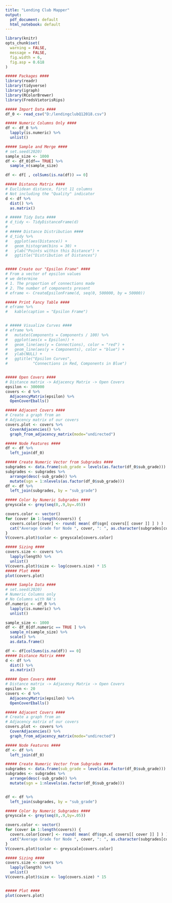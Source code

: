 ---
title: "Lending Club Mapper"
output:
  pdf_document: default
  html_notebook: default
---


```{r setup, include=FALSE}
library(knitr)
opts_chunk$set(
  warning = FALSE,
  message = FALSE,
  fig.width = 6,
  fig.asp = 0.618
)
```

```{r packages}
##### Packages ####
library(readr)
library(tidyverse)    
library(igraph)
library(RColorBrewer)
library(FredsVietorisRips)
```


```{r import_data}
##### Import Data ####
df_0 <- read_csv("D:/lendingclubQ12018.csv")
```

```{r clean_data}
##### Numeric Columns Only ####
df <- df_0 %>%
  lapply(is.numeric) %>%
  unlist()

##### Sample and Merge ####
# set.seed(2020)
sample_size <- 1000
df <- df_0[df== TRUE] %>%
  sample_n(sample_size)

df <- df[ , colSums(is.na(df)) == 0]

##### Distance Matrix ####
# Euclidean distance, first 11 columns
# Not including the "Quality" indicator
d <- df %>%
  dist() %>%
  as.matrix()

# ##### Tidy Data ####
# d_tidy <- TidyDistanceFrame(d)
# 
# ##### Distance Distribution ####
# d_tidy %>%
#   ggplot(aes(Distance)) +
#   geom_histogram(bins = 30) +
#   ylab("Points within this Distance") +
#   ggtitle("Distribution of Distances")


##### Create our "Epsilon Frame" ####
# From a vector of epsilon values
# we determine 
# 1. The proportion of connections made 
# 2. The number of components present
# eframe <- CreateEpsilonFrame(d, seq(0, 500000, by = 50000))

##### Print Fancy Table ####
# eframe %>% 
#   kable(caption = "Epsilon Frame")


# ##### Visualize Curves ####
# eframe %>%
#   mutate(Components = Components / 100) %>%
#   ggplot(aes(x = Epsilon)) +
#   geom_line(aes(y = Connections), color = "red") + 
#   geom_line(aes(y = Components), color = "blue") +
#   ylab(NULL) +
#   ggtitle("Epsilon Curves",
#           "Connections in Red, Components in Blue")


##### Open Covers ####
# Distance matrix -> Adjacency Matrix -> Open Covers
epsilon <- 300000
covers <- d %>%
  AdjacencyMatrix(epsilon) %>%
  OpenCoverEballs()

##### Adjacent Covers ####
# Create a graph from an 
# Adjacency matrix of our covers
covers.plot <- covers %>%
  CoverAdjacencies() %>%
  graph_from_adjacency_matrix(mode="undirected")

##### Node Features ####
df <- df %>%
  left_join(df_0)

##### Create Numeric Vector from Subgrades ####
subgrades <- data.frame(sub_grade = levels(as.factor(df_0$sub_grade)))
subgrades <- subgrades %>%
  arrange(desc(-sub_grade)) %>%
  mutate(sgn = 1:nlevels(as.factor(df_0$sub_grade))) 
df <- df %>%
  left_join(subgrades, by = "sub_grade")

##### Color by Numeric Subgrades ####
greyscale <- grey(seq(0,.9,by=.05))

covers.color <- vector()
for (cover in 1:length(covers)) {
  covers.color[cover] <- round( mean( df$sgn[ covers[[ cover ]] ] ) )
  cat("Average Grade for Node ", cover, ": ", as.character(subgrades[covers.color[cover], 1]), "   Points in Node ", cover, ": ", length(covers[[cover]]), "\n")
}
V(covers.plot)$color <- greyscale[covers.color]

##### Sizing ####
covers.size <- covers %>%
  lapply(length) %>%
  unlist()
V(covers.plot)$size <- log(covers.size) * 15
##### Plot ####
plot(covers.plot)
```








```{r}
##### Sample Data ####
# set.seed(2020)
# Numeric Columns only
# No Columns with NA's
df.numeric <- df_0 %>%
  lapply(is.numeric) %>%
  unlist()

sample_size <- 1000
df <- df_0[df.numeric == TRUE ] %>%
  sample_n(sample_size) %>%
  scale() %>% 
  as.data.frame()

df <- df[colSums(is.na(df)) == 0]
##### Distance Matrix ####
d <- df %>%
  dist() %>%
  as.matrix()

##### Open Covers ####
# Distance matrix -> Adjacency Matrix -> Open Covers
epsilon <- 20
covers <- d %>%
  AdjacencyMatrix(epsilon) %>%
  OpenCoverEballs()

##### Adjacent Covers ####
# Create a graph from an 
# Adjacency matrix of our covers
covers.plot <- covers %>%
  CoverAdjacencies() %>%
  graph_from_adjacency_matrix(mode="undirected")

##### Node Features ####
df <- df %>%
  left_join(df_0)

##### Create Numeric Vector from Subgrades ####
subgrades <- data.frame(sub_grade = levels(as.factor(df_0$sub_grade)))
subgrades <- subgrades %>%
  arrange(desc(-sub_grade)) %>%
  mutate(sgn = 1:nlevels(as.factor(df_0$sub_grade))) 


df <- df %>%
  left_join(subgrades, by = "sub_grade")

##### Color by Numeric Subgrades ####
greyscale <- grey(seq(0,.9,by=.05))

covers.color <- vector()
for (cover in 1:length(covers)) {
  covers.color[cover] <- round( mean( df$sgn.x[ covers[[ cover ]] ] ) )
  cat("Average Grade for Node ", cover, ": ", as.character(subgrades[covers.color[cover], 1]), "   Points in Node ", cover, ": ", length(covers[[cover]]), "\n")
}
V(covers.plot)$color <- greyscale[covers.color]

##### Sizing ####
covers.size <- covers %>%
  lapply(length) %>%
  unlist()
V(covers.plot)$size <- log(covers.size) * 15


##### Plot ####
plot(covers.plot)


```























